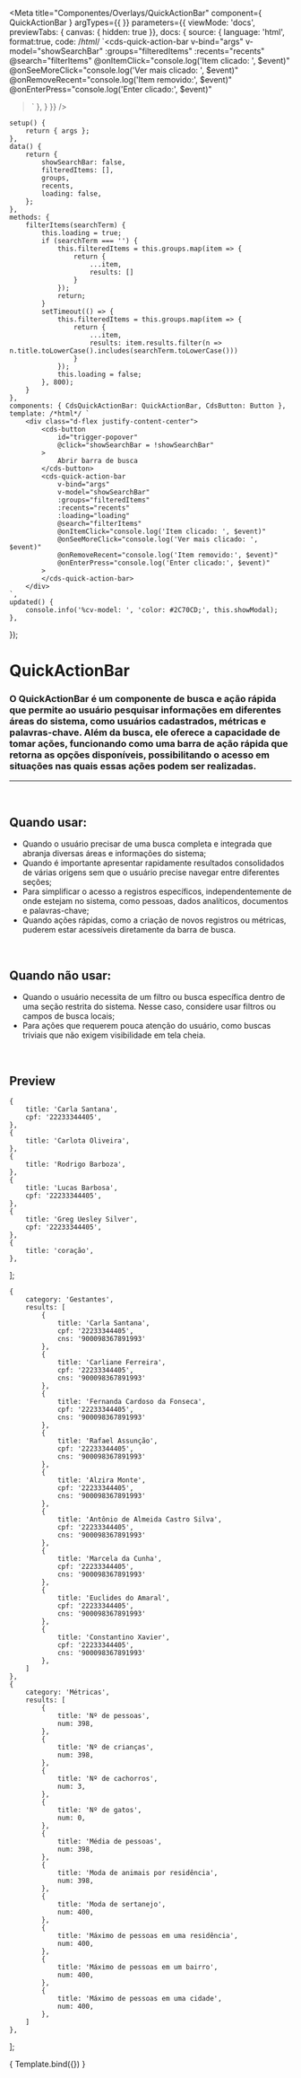 
<Meta
	title="Componentes/Overlays/QuickActionBar"
	component={ QuickActionBar }
	argTypes={{
	}}
	parameters={{
		viewMode: 'docs',
		previewTabs: { canvas: { hidden: true }},
		docs: {
			source: {
				language: 'html',
				format:true,
				code: /*html*/
`<cds-quick-action-bar
	v-bind="args"
	v-model="showSearchBar"
	:groups="filteredItems"
	:recents="recents"
	@search="filterItems"
	@onItemClick="console.log('Item clicado: ', $event)"
	@onSeeMoreClick="console.log('Ver mais clicado: ', $event)"
	@onRemoveRecent="console.log('Item removido:', $event)"
	@onEnterPress="console.log('Enter clicado:', $event)"
>`
			},
		}
	}}
/>

	setup() {
		return { args };
	},
	data() {
		return {
			showSearchBar: false,
			filteredItems: [],
			groups,
			recents,
			loading: false,
		};
	},
	methods: {
		filterItems(searchTerm) {
			this.loading = true;
			if (searchTerm === '') {
				this.filteredItems = this.groups.map(item => {
					return {
						...item,
						results: []
					}
				});
				return;
			}
			setTimeout(() => {
				this.filteredItems = this.groups.map(item => {
					return {
						...item,
						results: item.results.filter(n => n.title.toLowerCase().includes(searchTerm.toLowerCase()))
					}
				});
				this.loading = false;
			}, 800);
		}
	},
	components: { CdsQuickActionBar: QuickActionBar, CdsButton: Button },
	template: /*html*/ `
		<div class="d-flex justify-content-center">
			<cds-button
				id="trigger-popover"
				@click="showSearchBar = !showSearchBar"
			>
				Abrir barra de busca
			</cds-button>
			<cds-quick-action-bar
				v-bind="args"
				v-model="showSearchBar"
				:groups="filteredItems"
				:recents="recents"
				:loading="loading"
				@search="filterItems"
				@onItemClick="console.log('Item clicado: ', $event)"
				@onSeeMoreClick="console.log('Ver mais clicado: ', $event)"
				@onRemoveRecent="console.log('Item removido:', $event)"
				@onEnterPress="console.log('Enter clicado:', $event)"
			>
			</cds-quick-action-bar>
		</div>
	`,
	updated() {
		console.info('%cv-model: ', 'color: #2C70CD;', this.showModal);
	},
});

# QuickActionBar

### O QuickActionBar é um componente de busca e ação rápida que permite ao usuário pesquisar informações em diferentes áreas do sistema, como usuários cadastrados, métricas e palavras-chave. Além da busca, ele oferece a capacidade de tomar ações, funcionando como uma barra de ação rápida que retorna as opções disponíveis, possibilitando o acesso em situações nas quais essas ações podem ser realizadas.
---
<br />

## Quando usar:
- Quando o usuário precisar de uma busca completa e integrada que abranja diversas áreas e informações do sistema;
- Quando é importante apresentar rapidamente resultados consolidados de várias origens sem que o usuário precise navegar entre diferentes seções;
- Para simplificar o acesso a registros específicos, independentemente de onde estejam no sistema, como pessoas, dados analíticos, documentos e palavras-chave;
- Quando ações rápidas, como a criação de novos registros ou métricas, puderem estar acessíveis diretamente da barra de busca.

<br />

## Quando não usar:
- Quando o usuário necessita de um filtro ou busca específica dentro de uma seção restrita do sistema. Nesse caso, considere usar filtros ou campos de busca locais;
- Para ações que requerem pouca atenção do usuário, como buscas triviais que não exigem visibilidade em tela cheia.

<br />

## Preview

	{
		title: 'Carla Santana',
		cpf: '22233344405',
	},
	{
		title: 'Carlota Oliveira',
	},
	{
		title: 'Rodrigo Barboza',
	},
	{
		title: 'Lucas Barbosa',
		cpf: '22233344405',
	},
	{
		title: 'Greg Uesley Silver',
		cpf: '22233344405',
	},
	{
		title: 'coração',
	},
];

	{
		category: 'Gestantes',
		results: [
			{
				title: 'Carla Santana',
				cpf: '22233344405',
				cns: '900098367891993'
			},
			{
				title: 'Carliane Ferreira',
				cpf: '22233344405',
				cns: '900098367891993'
			},
			{
				title: 'Fernanda Cardoso da Fonseca',
				cpf: '22233344405',
				cns: '900098367891993'
			},
			{
				title: 'Rafael Assunção',
				cpf: '22233344405',
				cns: '900098367891993'
			},
			{
				title: 'Alzira Monte',
				cpf: '22233344405',
				cns: '900098367891993'
			},
			{
				title: 'Antônio de Almeida Castro Silva',
				cpf: '22233344405',
				cns: '900098367891993'
			},
			{
				title: 'Marcela da Cunha',
				cpf: '22233344405',
				cns: '900098367891993'
			},
			{
				title: 'Euclides do Amaral',
				cpf: '22233344405',
				cns: '900098367891993'
			},
			{
				title: 'Constantino Xavier',
				cpf: '22233344405',
				cns: '900098367891993'
			},
		]
	},
	{
		category: 'Métricas',
		results: [
			{
				title: 'Nº de pessoas',
				num: 398,
			},
			{
				title: 'Nº de crianças',
				num: 398,
			},
			{
				title: 'Nº de cachorros',
				num: 3,
			},
			{
				title: 'Nº de gatos',
				num: 0,
			},
			{
				title: 'Média de pessoas',
				num: 398,
			},
			{
				title: 'Moda de animais por residência',
				num: 398,
			},
			{
				title: 'Moda de sertanejo',
				num: 400,
			},
			{
				title: 'Máximo de pessoas em uma residência',
				num: 400,
			},
			{
				title: 'Máximo de pessoas em um bairro',
				num: 400,
			},
			{
				title: 'Máximo de pessoas em uma cidade',
				num: 400,
			},
		]
	},
];

<Canvas>
	<Story
		name="QuickActionBar"
		args={{
			recents,
			groups,
		}}
	>
		{ Template.bind({}) }
	</Story>
</Canvas>

<ArgsTable story="QuickActionBar" />